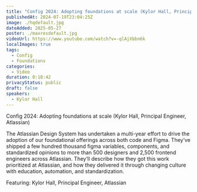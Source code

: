 ```yaml
---
title: "Config 2024: Adopting foundations at scale (Kylor Hall, Principal Engineer, Atlassian) | Figma"
publishedAt: 2024-07-19T23:04:25Z
image: ./hqdefault.jpg
dateAdded: 2025-05-27
poster: ./maxresdefault.jpg
videoUrl: https://www.youtube.com/watch?v=-qlAjXbbn6k
localImages: true
tags:
  - Config
  - Foundations
categories:
  - Video
duration: 0:18:42
privacyStatus: public
draft: false
speakers:
  - Kylor Hall
---
```

Config 2024: Adopting foundations at scale (Kylor Hall, Principal Engineer, Atlassian)

The Atlassian Design System has undertaken a multi-year effort to drive the adoption of our foundational offerings across both code and Figma. They’ve shipped a few hundred thousand figma variables, components, and standardized opinions to more than 500 designers and 2,500 frontend engineers across Atlassian. They’ll describe how they got this work prioritized at Atlassian, and how they delivered it through changing culture with education, automation, and standardization.


Featuring: Kylor Hall, Principal Engineer, Atlassian
